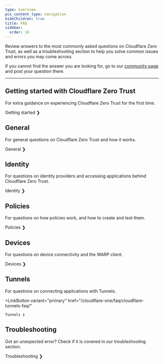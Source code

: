 ```yaml
---
type: overview
pcx_content_type: navigation
hideChildren: true
title: FAQ
sidebar:
  order: 16
---
```



<Render file="survey" />

Review answers to the most commonly asked questions on Cloudflare Zero Trust, as well as a troubleshooting section to help you solve common issues and errors you may come across.

If you cannot find the answer you are looking for, go to our [community page](https://community.cloudflare.com/) and post your question there.

---

## Getting started with Cloudflare Zero Trust

For extra guidance on experiencing Cloudflare Zero Trust for the first time.

<LinkButton variant="primary" href="/cloudflare-one/faq/getting-started-faq/">
	Getting started ❯
</LinkButton>

## General

For general questions on Cloudflare Zero Trust and how it works.

<LinkButton variant="primary" href="/cloudflare-one/faq/general-faq/">
	General ❯
</LinkButton>

## Identity

For questions on identity providers and accessing applications behind Cloudflare Zero Trust.

<LinkButton variant="primary" href="/cloudflare-one/faq/authentication-faq/">
	Identity ❯
</LinkButton>

## Policies

For questions on how policies work, and how to create and test them.

<LinkButton variant="primary" href="/cloudflare-one/faq/policies-faq/">
	Policies ❯
</LinkButton>

## Devices

For questions on device connectivity and the WARP client.

<LinkButton variant="primary" href="/cloudflare-one/faq/devices-faq/">
	Devices ❯
</LinkButton>

## Tunnels

For questions on connecting applications with Tunnels.

<LinkButton
	variant="primary"
	href="/cloudflare-one/faq/cloudflare-tunnels-faq/"
>
	Tunnels ❯
</LinkButton>

## Troubleshooting

Got an unexpected error? Check if it is covered in our troubleshooting section.

<LinkButton variant="primary" href="/cloudflare-one/faq/troubleshooting/">
	Troubleshooting ❯
</LinkButton>
